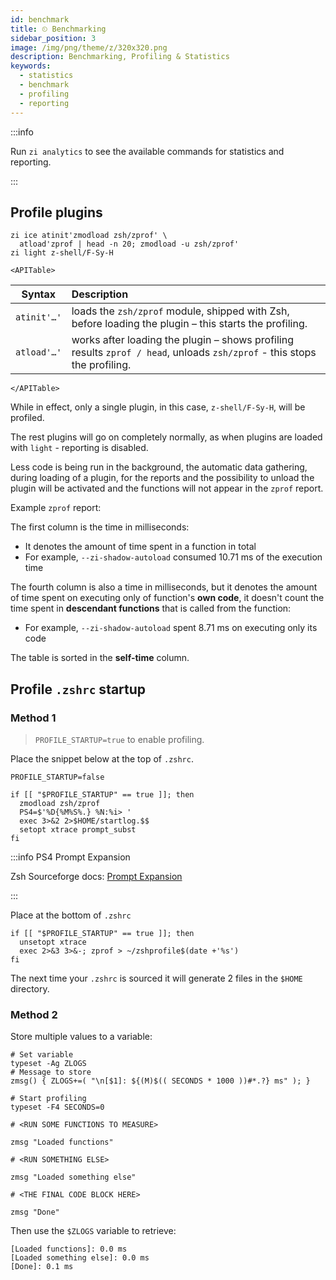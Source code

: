 ```yaml
---
id: benchmark
title: ⏲ Benchmarking
sidebar_position: 3
image: /img/png/theme/z/320x320.png
description: Benchmarking, Profiling & Statistics
keywords:
  - statistics
  - benchmark
  - profiling
  - reporting
---
```


<!-- @format -->


:::info

Run `zi analytics` to see the available commands for statistics and reporting.

:::

## <i class="fa-solid fa-gauge-high"></i> Profile plugins

```shell title="~/.zshrc" showLineNumbers
zi ice atinit'zmodload zsh/zprof' \
  atload'zprof | head -n 20; zmodload -u zsh/zprof'
zi light z-shell/F-Sy-H
```

```mdx-code-block
<APITable>
```

| Syntax      | Description                                                                                                              |
| ----------- | :----------------------------------------------------------------------------------------------------------------------- |
| `atinit'…'` | loads the `zsh/zprof` module, shipped with Zsh, before loading the plugin – this starts the profiling.                   |
| `atload'…'` | works after loading the plugin – shows profiling results `zprof / head`, unloads `zsh/zprof` - this stops the profiling. |

```mdx-code-block
</APITable>
```

While in effect, only a single plugin, in this case, `z-shell/F-Sy-H`, will be profiled.

The rest plugins will go on completely normally, as when plugins are loaded with `light` - reporting is disabled.

Less code is being run in the background, the automatic data gathering, during loading of a plugin, for the reports and the possibility to unload the plugin will be activated and the functions will not appear in the `zprof` report.

Example `zprof` report:

<ReportZprofExample/>

The first column is the time in milliseconds:

-   It denotes the amount of time spent in a function in total
-   For example, `--zi-shadow-autoload` consumed 10.71 ms of the execution time

The fourth column is also a time in milliseconds, but it denotes the amount of time spent on executing only of function's **own code**, it doesn't count the time spent in **descendant functions** that is called from the function:

-   For example, `--zi-shadow-autoload` spent 8.71 ms on executing only its code

The table is sorted in the **self-time** column.

## <i class="fas fa-spinner fa-spin"></i> Profile `.zshrc` startup

### Method 1

> `PROFILE_STARTUP=true` to enable profiling.

Place the snippet below at the top of `.zshrc`.

```shell title="~/.zshrc" showLineNumbers
PROFILE_STARTUP=false

if [[ "$PROFILE_STARTUP" == true ]]; then
  zmodload zsh/zprof
  PS4=$'%D{%M%S%.} %N:%i> '
  exec 3>&2 2>$HOME/startlog.$$
  setopt xtrace prompt_subst
fi
```

:::info PS4 Prompt Expansion

Zsh Sourceforge docs: [Prompt Expansion][prompt-expansion]

:::

Place at the bottom of `.zshrc`

```shell title="~/.zshrc" showLineNumbers
if [[ "$PROFILE_STARTUP" == true ]]; then
  unsetopt xtrace
  exec 2>&3 3>&-; zprof > ~/zshprofile$(date +'%s')
fi
```

The next time your `.zshrc` is sourced it will generate 2 files in the `$HOME` directory.

### Method 2

Store multiple values to a variable:

```shell title="~/.zshrc" showLineNumbers
# Set variable
typeset -Ag ZLOGS
# Message to store
zmsg() { ZLOGS+=( "\n[$1]: ${(M)$(( SECONDS * 1000 ))#*.?} ms" ); }

# Start profiling
typeset -F4 SECONDS=0

# <RUN SOME FUNCTIONS TO MEASURE>

zmsg "Loaded functions"

# <RUN SOMETHING ELSE>

zmsg "Loaded something else"

# <THE FINAL CODE BLOCK HERE>

zmsg "Done"
```

Then use the `$ZLOGS` variable to retrieve:

```shell title="print $ZLOGS" showLineNumbers
[Loaded functions]: 0.0 ms
[Loaded something else]: 0.0 ms
[Done]: 0.1 ms
```

[prompt-expansion]: https://zsh.sourceforge.net/Doc/Release/Prompt-Expansion.html
